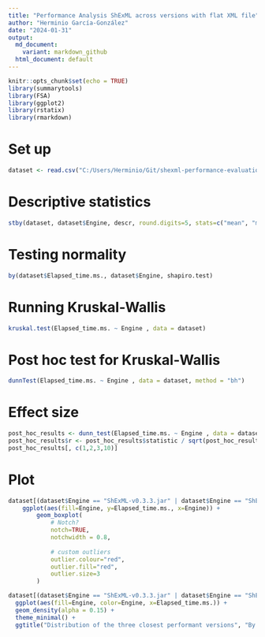 ```yaml
---
title: "Performance Analysis ShExML across versions with flat XML file"
author: "Herminio García-González"
date: "2024-01-31"
output: 
  md_document:
    variant: markdown_github
  html_document: default
---
```


```r
knitr::opts_chunk$set(echo = TRUE)
library(summarytools)
library(FSA)
library(ggplot2)
library(rstatix)
library(rmarkdown)
```
# Set up

```r
dataset <- read.csv("C:/Users/Herminio/Git/shexml-performance-evaluation/statistics/results/resultEvaluationXML.csv", sep=';')[, 2:3]

```

# Descriptive statistics
```r
stby(dataset, dataset$Engine, descr, round.digits=5, stats=c("mean", "med", "sd", "min", "max"))
```

# Testing normality
```r
by(dataset$Elapsed_time.ms., dataset$Engine, shapiro.test)
```
# Running Kruskal-Wallis
```r
kruskal.test(Elapsed_time.ms. ~ Engine , data = dataset)
```
# Post hoc test for Kruskal-Wallis
```r
dunnTest(Elapsed_time.ms. ~ Engine , data = dataset, method = "bh")
```

# Effect size
```r
post_hoc_results <- dunn_test(Elapsed_time.ms. ~ Engine , data = dataset, p.adjust.method = "BH")
post_hoc_results$r <- post_hoc_results$statistic / sqrt(post_hoc_results$n1+post_hoc_results$n2)
post_hoc_results[, c(1,2,3,10)]
```

# Plot
```r
dataset[(dataset$Engine == "ShExML-v0.3.3.jar" | dataset$Engine == "ShExML-v0.4.0.jar" | dataset$Engine == "ShExML-v0.4.2.jar"), ]  %>%
    ggplot(aes(fill=Engine, y=Elapsed_time.ms., x=Engine)) +
        geom_boxplot(
            # Notch?
            notch=TRUE,
            notchwidth = 0.8,
            
            # custom outliers
            outlier.colour="red",
            outlier.fill="red",
            outlier.size=3
        )
```
```r
dataset[(dataset$Engine == "ShExML-v0.3.3.jar" | dataset$Engine == "ShExML-v0.4.0.jar" | dataset$Engine == "ShExML-v0.4.2.jar"), ]  %>%
  ggplot(aes(fill=Engine, color=Engine, x=Elapsed_time.ms.)) +
  geom_density(alpha = 0.15) +
  theme_minimal() + 
  ggtitle("Distribution of the three closest performant versions", "By Engine")
```